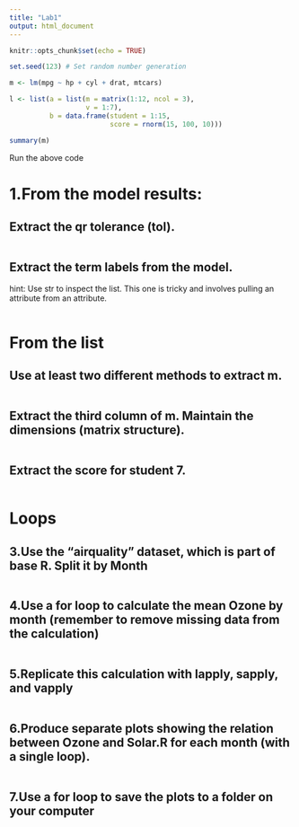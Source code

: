 ```yaml
---
title: "Lab1"
output: html_document
---
```


```r
knitr::opts_chunk$set(echo = TRUE)
```



```r
set.seed(123) # Set random number generation

m <- lm(mpg ~ hp + cyl + drat, mtcars)

l <- list(a = list(m = matrix(1:12, ncol = 3),
              	   v = 1:7),
          b = data.frame(student = 1:15,
                         score = rnorm(15, 100, 10)))

summary(m)
```

Run the above code

# 1.From the model results:

## Extract the qr tolerance (tol).

```r

```

## Extract the term labels from the model.
hint: Use str to inspect the list. This one is tricky and involves pulling an attribute from an attribute.

```r

```

# From the list

## Use at least two different methods to extract m.

```r


```

## Extract the third column of m. Maintain the dimensions (matrix structure).

```r

```

## Extract the score for student 7.

```r

```


# **Loops**

## 3.Use the “airquality” dataset, which is part of base R. Split it by Month
```r

```

## 4.Use a for loop to calculate the mean Ozone by month (remember to remove missing data from the calculation)

```r

```
## 5.Replicate this calculation with lapply, sapply, and vapply

```r

```

## 6.Produce separate plots showing the relation between Ozone and Solar.R for each month (with a single loop).

```r

```

## 7.Use a for loop to save the plots to a folder on your computer

```r


```
